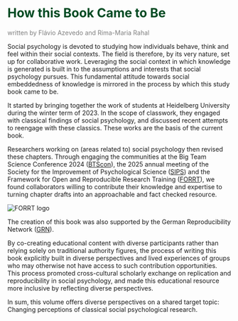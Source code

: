 # [How this Book Came to Be]{style="color: #004b23"} {.unnumbered}

[written by Flávio Azevedo and Rima-Maria Rahal]{style="color: gray;"}

Social psychology is devoted to studying how individuals behave, think and feel within their social contexts. The field is therefore, by its very nature, set up for collaborative work. Leveraging the social context in which knowledge is generated is built in to the assumptions and interests that social psychology pursues. This fundamental attitude towards social embeddedness of knowledge is mirrored in the process by which this study book came to be. 

It started by bringing together the work of students at Heidelberg University during the winter term of 2023. In the scope of classwork, they engaged with classical findings of social psychology, and discussed recent attempts to reengage with these classics. These works are the basis of the current book. 

Researchers working on (areas related to) social psychology then revised these chapters. Through engaging the communities at the Big Team Science Conference 2024 ([BTScon](https://bigteamscienceconference.github.io)), the 2025 annual meeting of the Society for the Improvement of Psychological Science ([SIPS](http://improvingpsych.org)) and the Framework for Open and Reproducible Research Training ([FORRT](https://forrt.org)), we found collaborators willing to contribute their knowledge and expertise to turning chapter drafts into an approachable and fact checked resource. 

![](FORRT.png "FORRT logo")
<!--
An *International Bridge-Building Award* of the Society for Personality and Social Psychology ([SPSP](https://spsp.org)) to members of [FORRT](https://forrt.org) in 2026 facilitated three online hackathons with researchers from the Global South, as well as marginalized and liminal scholars. 
--->

The creation of this book was also supported by the German Reproducibility Network ([GRN](https://reproducibilitynetwork.de)).

By co-creating educational content with diverse participants rather than relying solely on traditional authority figures, the process of writing this book explicitly built in diverse perspectives and lived experiences of groups who may otherwise not have access to such contribution opportunities. This process promoted cross-cultural scholarly exchange on replication and reproducibility in social psychology, and made this educational resource more inclusive by reflecting diverse perspectives.

In sum, this volume offers diverse perspectives on a shared target topic: Changing perceptions of classical social psychological research.


